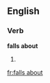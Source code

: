 ==English==

===Verb===
'''falls about'''

# {{third-person singular of|fall about}}

[[fr:falls about]]
